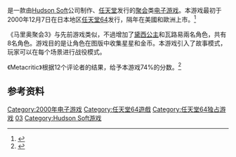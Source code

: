 {{NoteTA
| G1=Games
| G2=Mario
}}
{{Infobox video game
| title= 马里奥聚会3
| english = Mario Party 3
| japanese = マリオパーティ3
| image=
| caption=
| developer = [[Hudson_Soft|Hudson Soft]]
| publisher = [[任天堂|任天堂]]
| composer = 嶋倉一朗、[[近藤浩治|近藤浩治]]
| director = 菊池賢次
| producer = 波多野信治、中本伸一
| series = [[瑪利歐派對系列|瑪利歐派對系列]]
| released= {{vgrelease|JP|December 7, 2000|NA|May 7, 2001|AU|September 3, 2001|EU|November 16, 2001}}
| genre= [[聚会游戏|聚会游戏]]
| modes = [[单人电子游戏|单人]]、[[多人电子游戏|多人游戏]]
| platforms=[[任天堂64|任天堂64]]
}}

{{vgname|马里奥聚会3|ja=マリオパーティ3|en=Mario Party 3|cn=马里奥聚会3|tw=瑪利歐派對3}}是一款由[[Hudson_Soft|Hudson Soft]]公司制作、[[任天堂|任天堂]]发行的[[聚会|聚会]]类[[电子游戏|电子游戏]]。本游戏最初于2000年12月7日在日本地区[[任天堂64|任天堂64]]发行，隔年在美國和歐洲上市。<ref name="gamefaqs">{{cite web| url = http://www.gamefaqs.com/n64/374848-mario-party-3/data| title = Release information| publisher = [[GameFAQs|GameFAQs]]| date = | accessdate = 2016-05-15| language = en| archive-date = 2017-01-29| archive-url = https://web.archive.org/web/20170129035433/http://www.gamefaqs.com/n64/374848-mario-party-3/data| dead-url = no}}</ref>

《马里奥聚会3》与先前游戏类似，不過增加了[[黛西公主|黛西公主]]和瓦路易兩名角色，共有8名角色。游戏目的是让角色在图版中收集星星和金币。本游戏引入了故事模式，玩家可以在每个场景进行战役模式。

《Metacritic》根据12个评论者的结果，给予本游戏74%的分数。<ref>{{Cite web |url=http://www.metacritic.com/games/platforms/n64/marioparty3 |title=存档副本 |access-date=2016-05-15 |archive-date=2010-06-12 |archive-url=https://web.archive.org/web/20100612105618/http://www.metacritic.com/games/platforms/n64/marioparty3/ |dead-url=no }}</ref>

== 参考资料 ==
{{Reflist}}

{{瑪利歐派對系列}}

{{DEFAULTSORT:Mario Party 3}}
[[Category:2000年电子游戏|Category:2000年电子游戏]]
[[Category:任天堂64遊戲|Category:任天堂64遊戲]]
[[Category:任天堂64独占游戏|Category:任天堂64独占游戏]]
[[Category:瑪利歐派對系列|03]]
[[Category:Hudson_Soft游戏|Category:Hudson Soft游戏]]

{{Nintendo-stub}}